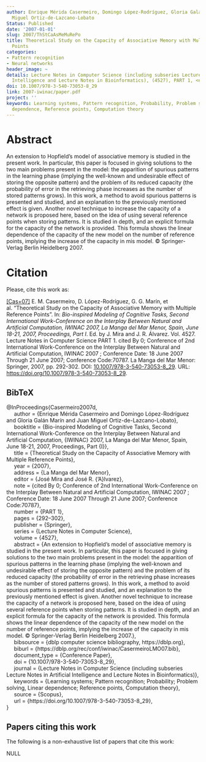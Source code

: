 ```yaml
---
author: Enrique Mérida Casermeiro, Domingo López-Rodríguez, Gloria Galán Marín, Juan
  Miguel Ortiz-de-Lazcano-Lobato
Status: Published
date: '2007-01-01'
slug: 2007/ThStCaAsMeMuRePo
title: Theoretical Study on the Capacity of Associative Memory with Multiple Reference
  Points
categories:
- Pattern recognition
- Neural networks
header_image: ~
details: Lecture Notes in Computer Science (including subseries Lecture Notes in Artificial
  Intelligence and Lecture Notes in Bioinformatics), (4527), PART 1, <em>pp. 292&ndash;302</em>
doi: 10.1007/978-3-540-73053-8_29
link: 2007-iwinac/paper.pdf
project: ''
keywords: Learning systems, Pattern recognition, Probability, Problem solving, Linear
  dependence, Reference points, Computation theory
---
```



# Abstract


An extension to Hopfield's model of associative memory is studied in the present work. In particular, this paper is focused in giving solutions to the two main problems present in the model: the apparition of spurious patterns in the learning phase (implying the well-known and undesirable effect of storing the opposite pattern) and the problem of its reduced capacity (the probability of error in the retrieving phase increases as the number of stored patterns grows). In this work, a method to avoid spurious patterns is presented and studied, and an explanation to the previously mentioned effect is given. Another novel technique to increase the capacity of a network is proposed here, based on the idea of using several reference points when storing patterns. It is studied in depth, and an explicit formula for the capacity of the network is provided. This formula shows the linear dependence of the capacity of the new model on the number of reference points, implying the increase of the capacity in mis model. © Springer-Verlag Berlin Heidelberg 2007.












# Citation
Please, cite this work as:


<a name=bib-Casermeiro2007d></a>[[Cas+07]](#cite-Casermeiro2007d) E. M. Casermeiro, D. López-Rodríguez, G. G. Marín, et al. “Theoretical Study on the Capacity of Associative Memory with Multiple Reference Points”. In: _Bio-inspired Modeling of Cognitive Tasks, Second International Work-Conference on the Interplay Between Natural and Artificial Computation, IWINAC 2007, La Manga del Mar Menor, Spain, June 18-21, 2007, Proceedings, Part I_. Ed. by J. Mira and J. R. Álvarez. Vol. 4527. Lecture Notes in Computer Science PART 1. cited By 0; Conference of 2nd International Work-Conference on the Interplay Between Natural and Artificial Computation, IWINAC 2007 ; Conference Date: 18 June 2007 Through 21 June 2007; Conference Code:70787. La Manga del Mar Menor: Springer, 2007, pp. 292-302. DOI: [10.1007/978-3-540-73053-8_29](https://doi.org/10.1007%2F978-3-540-73053-8_29). URL:
[https://doi.org/10.1007/978-3-540-73053-8_29](https://doi.org/10.1007/978-3-540-73053-8_29).

::: {.callout-note appearance="minimal" collapse=true}

## BibTeX

@InProceedings{Casermeiro2007d,<br>&nbsp;&nbsp;&nbsp;&nbsp;  author = {Enrique Mérida Casermeiro and Domingo López-Rodríguez and Gloria Galán Marín and Juan Miguel Ortiz-de-Lazcano-Lobato},<br>&nbsp;&nbsp;&nbsp;&nbsp;  booktitle = {Bio-inspired Modeling of Cognitive Tasks, Second International Work-Conference on the Interplay Between Natural and Artificial Computation, {IWINAC} 2007, La Manga del Mar Menor, Spain, June 18-21, 2007, Proceedings, Part {I}},<br>&nbsp;&nbsp;&nbsp;&nbsp;  title = {Theoretical Study on the Capacity of Associative Memory with Multiple Reference Points},<br>&nbsp;&nbsp;&nbsp;&nbsp;  year = {2007},<br>&nbsp;&nbsp;&nbsp;&nbsp;  address = {La Manga del Mar Menor},<br>&nbsp;&nbsp;&nbsp;&nbsp;  editor = {José Mira and José R. {\a'A}lvarez},<br>&nbsp;&nbsp;&nbsp;&nbsp;  note = {cited By 0; Conference of 2nd International Work-Conference on the Interplay Between Natural and Artificial Computation, IWINAC 2007 ; Conference Date: 18 June 2007 Through 21 June 2007; Conference Code:70787},<br>&nbsp;&nbsp;&nbsp;&nbsp;  number = {PART 1},<br>&nbsp;&nbsp;&nbsp;&nbsp;  pages = {292--302},<br>&nbsp;&nbsp;&nbsp;&nbsp;  publisher = {Springer},<br>&nbsp;&nbsp;&nbsp;&nbsp;  series = {Lecture Notes in Computer Science},<br>&nbsp;&nbsp;&nbsp;&nbsp;  volume = {4527},<br>&nbsp;&nbsp;&nbsp;&nbsp;  abstract = {An extension to Hopfield's model of associative memory is studied in the present work. In particular, this paper is focused in giving solutions to the two main problems present in the model: the apparition of spurious patterns in the learning phase (implying the well-known and undesirable effect of storing the opposite pattern) and the problem of its reduced capacity (the probability of error in the retrieving phase increases as the number of stored patterns grows). In this work, a method to avoid spurious patterns is presented and studied, and an explanation to the previously mentioned effect is given. Another novel technique to increase the capacity of a network is proposed here, based on the idea of using several reference points when storing patterns. It is studied in depth, and an explicit formula for the capacity of the network is provided. This formula shows the linear dependence of the capacity of the new model on the number of reference points, implying the increase of the capacity in mis model. © Springer-Verlag Berlin Heidelberg 2007.},<br>&nbsp;&nbsp;&nbsp;&nbsp;  bibsource = {dblp computer science bibliography, https://dblp.org},<br>&nbsp;&nbsp;&nbsp;&nbsp;  biburl = {https://dblp.org/rec/conf/iwinac/CasermeiroLMO07.bib},<br>&nbsp;&nbsp;&nbsp;&nbsp;  document_type = {Conference Paper},<br>&nbsp;&nbsp;&nbsp;&nbsp;  doi = {10.1007/978-3-540-73053-8_29},<br>&nbsp;&nbsp;&nbsp;&nbsp;  journal = {Lecture Notes in Computer Science (including subseries Lecture Notes in Artificial Intelligence and Lecture Notes in Bioinformatics)},<br>&nbsp;&nbsp;&nbsp;&nbsp;  keywords = {Learning systems; Pattern recognition; Probability; Problem solving, Linear dependence; Reference points, Computation theory},<br>&nbsp;&nbsp;&nbsp;&nbsp;  source = {Scopus},<br>&nbsp;&nbsp;&nbsp;&nbsp;  url = {https://doi.org/10.1007/978-3-540-73053-8_29},<br>}

:::






## Papers citing this work

The following is a non-exhaustive list of papers that cite this work:


NULL


